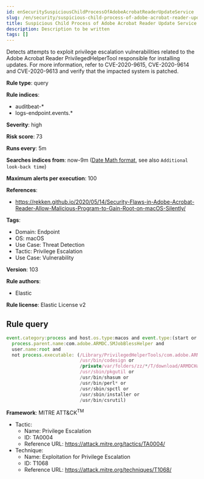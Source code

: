 ```yaml
---
id: enSecuritySuspiciousChildProcessOfAdobeAcrobatReaderUpdateService
slug: /en/security/suspicious-child-process-of-adobe-acrobat-reader-update-service
title: Suspicious Child Process of Adobe Acrobat Reader Update Service
description: Description to be written
tags: []
---
```


<div id="suspicious-child-process-of-adobe-acrobat-reader-update-service"></div>

Detects attempts to exploit privilege escalation vulnerabilities related to the Adobe Acrobat Reader PrivilegedHelperTool responsible for installing updates. For more information, refer to CVE-2020-9615, CVE-2020-9614 and CVE-2020-9613 and verify that the impacted system is patched.

**Rule type**: query

**Rule indices**: 

* auditbeat-*
* logs-endpoint.events.*

**Severity**: high

**Risk score**: 73

**Runs every**: 5m

**Searches indices from**: now-9m ([Date Math format](((ref))/common-options.html#date-math), see also <DocLink id="enSecurityRulesUiCreate" section="set-the-rules-schedule">`Additional look-back time`</DocLink>)

**Maximum alerts per execution**: 100

**References**: 

* https://rekken.github.io/2020/05/14/Security-Flaws-in-Adobe-Acrobat-Reader-Allow-Malicious-Program-to-Gain-Root-on-macOS-Silently/

**Tags**: 

* Domain: Endpoint
* OS: macOS
* Use Case: Threat Detection
* Tactic: Privilege Escalation
* Use Case: Vulnerability

**Version**: 103

**Rule authors**: 

* Elastic

**Rule license**: Elastic License v2

## Rule query

```js
event.category:process and host.os.type:macos and event.type:(start or process_started) and
  process.parent.name:com.adobe.ARMDC.SMJobBlessHelper and
  user.name:root and
  not process.executable: (/Library/PrivilegedHelperTools/com.adobe.ARMDC.SMJobBlessHelper or
                           /usr/bin/codesign or
                           /private/var/folders/zz/*/T/download/ARMDCHammer or
                           /usr/sbin/pkgutil or
                           /usr/bin/shasum or
                           /usr/bin/perl* or
                           /usr/sbin/spctl or
                           /usr/sbin/installer or
                           /usr/bin/csrutil)

```

**Framework**: MITRE ATT&CK<sup>TM</sup>

* Tactic:
    * Name: Privilege Escalation
    * ID: TA0004
    * Reference URL: https://attack.mitre.org/tactics/TA0004/
* Technique:
    * Name: Exploitation for Privilege Escalation
    * ID: T1068
    * Reference URL: https://attack.mitre.org/techniques/T1068/

